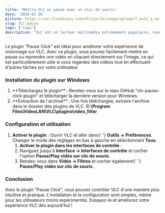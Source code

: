 ```yaml
---
title: 'Mettre VLC en pause avec un clic de souris'
date: '2024-01-26'
picture: https://res.cloudinary.com/dltiyerih/image/upload/f_auto,q_auto/VLC
slug: VLC-pause
tags: ['tips']
description: "VLC est un lecteur multimédia extrêmement populaire, connu pour sa polyvalence et sa facilité d'utilisation. Cependant, saviez-vous qu'il est possible d'ajouter des fonctionnalités supplémentaires à VLC à l'aide de plugins ?"
---
```


<text>
  Le plugin "Pause Click" est idéal pour améliorer votre expérience de
  visionnage sur VLC. Avec ce plugin, vous pouvez facilement mettre en pause ou
  reprendre une vidéo en cliquant directement sur l'image, ce qui est
  particulièrement utile si vous regardez des vidéos tout en effectuant d'autres
  tâches sur votre ordinateur.
</text>

<h3>Installation du plugin sur Windows</h3>

<ol className='list-decimal'>
  <li>
    <div>**Téléchargez le plugin** : Rendez-vous sur <Link href='https://github.com/nurupo/vlc-pause-click-plugin#windows' className='hover:underline' target='_blank'> le repo GitHub "vlc-pause-click-plugin"</Link> et télécharger la dernière version pour Windows.</div>
  </li>

  <li>
    **Extraction de l'archive** : Une fois téléchargée, extraire l'archive dans le dossier des plugins de VLC. <b>C:\Program Files\VideoLAN\VLC\plugins\video_filter</b>
  </li>
</ol>

<h3>Configuration et utilisation</h3>

<ol className="list-decimal">
  <li>
    <div>
      <strong>Activer le plugin</strong> : Ouvrir VLC et aller dans{' '}
      <b>Outils -> Préférences</b>. Changer le mode des réglages en bas à gauche
      en sélectionnant <b>Tous</b>.
    </div>
    <ol>
      <li>
        <div>
          <strong>Activer le plugin dans les interfaces de contrôle</strong> :
        </div>
      </li>
      <li>
        Naviguez jusqu'à <b>Interface -> Interfaces de contrôle</b> et cocher
        l'option <b>Pause/Play vidéo sur clic de souris</b>.
      </li>
      <li>
        Rendez-vous dans <b>Vidéo -> Filtres</b> et cocher également{' '}
        <b>Pause/Play vidéo sur clic de souris</b>.
      </li>
    </ol>
  </li>
</ol>

<h3>Conclusion</h3>

<text>
  Avec le plugin "Pause Click", vous pouvez contrôler VLC d'une manière plus
  intuitive et pratique. L'installation et la configuration sont simples, même
  pour les utilisateurs moins expérimentés. Essayez-le et améliorez votre
  expérience VLC dès aujourd'hui !
</text>
